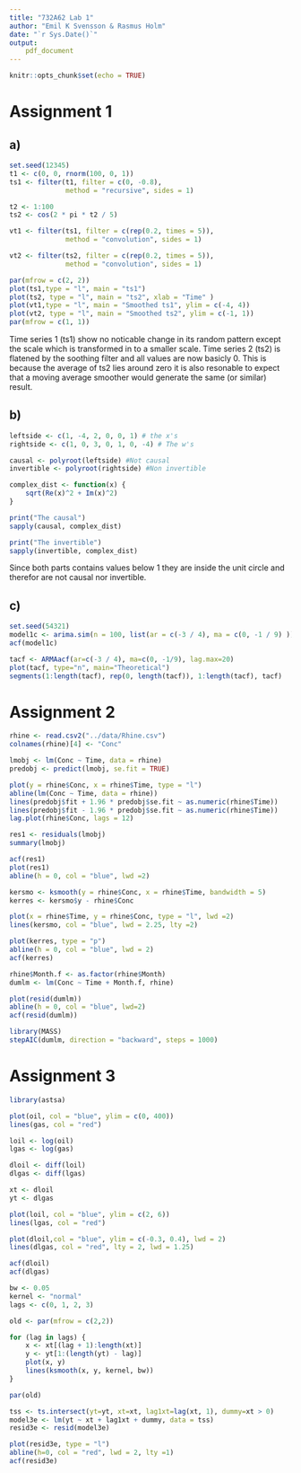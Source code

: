 ```yaml
---
title: "732A62 Lab 1"
author: "Emil K Svensson & Rasmus Holm"
date: "`r Sys.Date()`"
output:
    pdf_document
---
```


```r
knitr::opts_chunk$set(echo = TRUE)
```

# Assignment 1

## a)

```r
set.seed(12345)
t1 <- c(0, 0, rnorm(100, 0, 1))
ts1 <- filter(t1, filter = c(0, -0.8),
              method = "recursive", sides = 1)

t2 <- 1:100
ts2 <- cos(2 * pi * t2 / 5)

vt1 <- filter(ts1, filter = c(rep(0.2, times = 5)),
              method = "convolution", sides = 1)

vt2 <- filter(ts2, filter = c(rep(0.2, times = 5)),
              method = "convolution", sides = 1)
```

```r
par(mfrow = c(2, 2))
plot(ts1,type = "l", main = "ts1")
plot(ts2, type = "l", main = "ts2", xlab = "Time" )
plot(vt1,type = "l", main = "Smoothed ts1", ylim = c(-4, 4))
plot(vt2, type = "l", main = "Smoothed ts2", ylim = c(-1, 1))
par(mfrow = c(1, 1))
```

Time series 1 (ts1) show no noticable change in its random pattern except the scale which is transformed in to a smaller scale. Time series 2 (ts2) is flatened by the soothing filter and all values are now basicly 0. This is because the average of ts2 lies around zero it is also resonable to expect that a moving average smoother would generate the same (or similar) result.

## b)

```r
leftside <- c(1, -4, 2, 0, 0, 1) # the x's
rightside <- c(1, 0, 3, 0, 1, 0, -4) # The w's

causal <- polyroot(leftside) #Not causal
invertible <- polyroot(rightside) #Non invertible

complex_dist <- function(x) {
    sqrt(Re(x)^2 + Im(x)^2)
}

print("The causal")
sapply(causal, complex_dist)

print("The invertible")
sapply(invertible, complex_dist)
```

Since both parts contains values below 1 they are inside the unit circle and therefor are not causal nor invertible.

## c)

```r
set.seed(54321)
model1c <- arima.sim(n = 100, list(ar = c(-3 / 4), ma = c(0, -1 / 9) ))
acf(model1c)

tacf <- ARMAacf(ar=c(-3 / 4), ma=c(0, -1/9), lag.max=20)
plot(tacf, type="n", main="Theoretical")
segments(1:length(tacf), rep(0, length(tacf)), 1:length(tacf), tacf)
```

# Assignment 2

```r
rhine <- read.csv2("../data/Rhine.csv")
colnames(rhine)[4] <- "Conc"

lmobj <- lm(Conc ~ Time, data = rhine)
predobj <- predict(lmobj, se.fit = TRUE)
```

```r
plot(y = rhine$Conc, x = rhine$Time, type = "l")
abline(lm(Conc ~ Time, data = rhine))
lines(predobj$fit + 1.96 * predobj$se.fit ~ as.numeric(rhine$Time))
lines(predobj$fit - 1.96 * predobj$se.fit ~ as.numeric(rhine$Time))
lag.plot(rhine$Conc, lags = 12)
```

```r
res1 <- residuals(lmobj)
summary(lmobj)
```

```r
acf(res1)
plot(res1)
abline(h = 0, col = "blue", lwd =2)
```

```r
kersmo <- ksmooth(y = rhine$Conc, x = rhine$Time, bandwidth = 5)
kerres <- kersmo$y - rhine$Conc
```

```r
plot(x = rhine$Time, y = rhine$Conc, type = "l", lwd =2)
lines(kersmo, col = "blue", lwd = 2.25, lty =2)

plot(kerres, type = "p")
abline(h = 0, col = "blue", lwd = 2)
acf(kerres)
```

```r
rhine$Month.f <- as.factor(rhine$Month)
dumlm <- lm(Conc ~ Time + Month.f, rhine)
```

```r
plot(resid(dumlm))
abline(h = 0, col = "blue", lwd=2)
acf(resid(dumlm))
```

```r
library(MASS)
stepAIC(dumlm, direction = "backward", steps = 1000)
```

# Assignment 3

```r
library(astsa)

plot(oil, col = "blue", ylim = c(0, 400))
lines(gas, col = "red")

loil <- log(oil)
lgas <- log(gas)

dloil <- diff(loil)
dlgas <- diff(lgas)

xt <- dloil
yt <- dlgas
```

```r
plot(loil, col = "blue", ylim = c(2, 6))
lines(lgas, col = "red")
```

```r
plot(dloil,col = "blue", ylim = c(-0.3, 0.4), lwd = 2)
lines(dlgas, col = "red", lty = 2, lwd = 1.25)

acf(dloil)
acf(dlgas)
```

```r
bw <- 0.05
kernel <- "normal"
lags <- c(0, 1, 2, 3)

old <- par(mfrow = c(2,2))

for (lag in lags) {
    x <- xt[(lag + 1):length(xt)]
    y <- yt[1:(length(yt) - lag)]
    plot(x, y)
    lines(ksmooth(x, y, kernel, bw))
}

par(old)
```

```r
tss <- ts.intersect(yt=yt, xt=xt, lag1xt=lag(xt, 1), dummy=xt > 0)
model3e <- lm(yt ~ xt + lag1xt + dummy, data = tss)
resid3e <- resid(model3e)
```

```r
plot(resid3e, type = "l")
abline(h=0, col = "red", lwd = 2, lty =1)
acf(resid3e)
```
